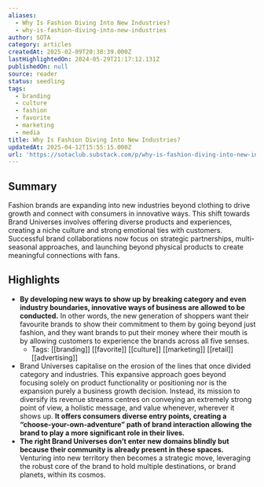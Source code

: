 ```yaml
---
aliases:
  - Why Is Fashion Diving Into New Industries?
  - why-is-fashion-diving-into-new-industries
author: SOTA
category: articles
createdAt: 2025-02-09T20:38:39.000Z
lastHighlightedOn: 2024-05-29T21:17:12.131Z
publishedOn: null
source: reader
status: seedling
tags:
  - branding
  - culture
  - fashion
  - favorite
  - marketing
  - media
title: Why Is Fashion Diving Into New Industries?
updatedAt: 2025-04-12T15:55:15.000Z
url: 'https://sotaclub.substack.com/p/why-is-fashion-diving-into-new-industries'
---
```

## Summary

Fashion brands are expanding into new industries beyond clothing to drive growth and connect with consumers in innovative ways. This shift towards Brand Universes involves offering diverse products and experiences, creating a niche culture and strong emotional ties with customers. Successful brand collaborations now focus on strategic partnerships, multi-seasonal approaches, and launching beyond physical products to create meaningful connections with fans.

## Highlights

- **By developing new ways to show up by breaking category and even industry boundaries, innovative ways of business are allowed to be conducted.** In other words, the new generation of shoppers want their favourite brands to show their commitment to them by going beyond just fashion, and they want brands to put their money where their mouth is by allowing customers to experience the brands across all five senses.
    - Tags: [[branding]] [[favorite]] [[culture]] [[marketing]] [[retail]] [[advertising]]
- Brand Universes capitalise on the erosion of the lines that once divided category and industries. This expansive approach goes beyond focusing solely on product functionality or positioning nor is the expansion purely a business growth decision. Instead, its mission to diversify its revenue streams centres on conveying an extremely strong point of view, a holistic message, and value whenever, wherever it shows up. **It offers consumers diverse entry points, creating a “choose-your-own-adventure” path of brand interaction allowing the brand to play a more significant role in their lives.**
- **The right Brand Universes don’t enter new domains blindly but because their community is already present in these spaces.** Venturing into new territory then becomes a strategic move, leveraging the robust core of the brand to hold multiple destinations, or brand planets, within its cosmos.
